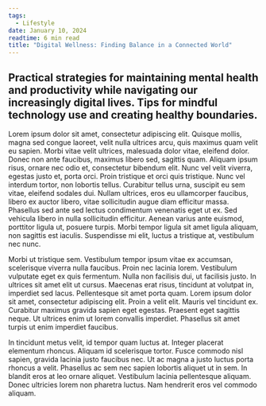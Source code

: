 ```yaml
---
tags:
  - Lifestyle
date: January 10, 2024
readtime: 6 min read
title: "Digital Wellness: Finding Balance in a Connected World"
---
```

Practical strategies for maintaining mental health and productivity
while navigating our increasingly digital lives. Tips for mindful
technology use and creating healthy boundaries.
---
Lorem ipsum dolor sit amet, consectetur adipiscing elit. Quisque mollis, magna sed congue laoreet, velit nulla ultrices arcu, quis maximus quam velit eu sapien. Morbi vitae velit ultrices, malesuada dolor vitae, eleifend dolor. Donec non ante faucibus, maximus libero sed, sagittis quam. Aliquam ipsum risus, ornare nec odio et, consectetur bibendum elit. Nunc vel velit viverra, egestas justo et, porta orci. Proin tristique et orci quis tristique. Nunc vel interdum tortor, non lobortis tellus. Curabitur tellus urna, suscipit eu sem vitae, eleifend sodales dui. Nullam ultrices, eros eu ullamcorper faucibus, libero ex auctor libero, vitae sollicitudin augue diam efficitur massa. Phasellus sed ante sed lectus condimentum venenatis eget ut ex. Sed vehicula libero in nulla sollicitudin efficitur. Aenean varius ante euismod, porttitor ligula ut, posuere turpis. Morbi tempor ligula sit amet ligula aliquam, non sagittis est iaculis. Suspendisse mi elit, luctus a tristique at, vestibulum nec nunc.

Morbi ut tristique sem. Vestibulum tempor ipsum vitae ex accumsan, scelerisque viverra nulla faucibus. Proin nec lacinia lorem. Vestibulum vulputate eget ex quis fermentum. Nulla non facilisis dui, ut facilisis justo. In ultrices sit amet elit ut cursus. Maecenas erat risus, tincidunt at volutpat in, imperdiet sed lacus. Pellentesque sit amet porta quam. Lorem ipsum dolor sit amet, consectetur adipiscing elit. Proin a velit elit. Mauris vel tincidunt ex. Curabitur maximus gravida sapien eget egestas. Praesent eget sagittis neque. Ut ultrices enim ut lorem convallis imperdiet. Phasellus sit amet turpis ut enim imperdiet faucibus.

In tincidunt metus velit, id tempor quam luctus at. Integer placerat elementum rhoncus. Aliquam id scelerisque tortor. Fusce commodo nisl sapien, gravida lacinia justo faucibus nec. Ut ac magna a justo luctus porta rhoncus a velit. Phasellus ac sem nec sapien lobortis aliquet ut in sem. In blandit eros at leo ornare aliquet. Vestibulum lacinia pellentesque aliquam. Donec ultricies lorem non pharetra luctus. Nam hendrerit eros vel commodo aliquam.
